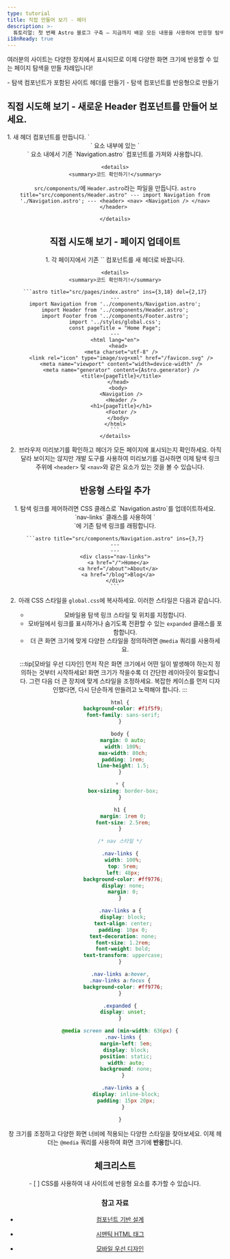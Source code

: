 ```yaml
---
type: tutorial
title: 직접 만들어 보기 - 헤더
description: >-
  튜토리얼: 첫 번째 Astro 블로그 구축 — 지금까지 배운 모든 내용을 사용하여 반응형 탐색 기능이 있는 헤더를 구축하세요.
i18nReady: true
---
```



여러분의 사이트는 다양한 장치에서 표시되므로 이제 다양한 화면 크기에 반응할 수 있는 페이지 탐색을 만들 차례입니다!

<PreCheck>
  - 탐색 컴포넌트가 포함된 사이트 헤더를 만들기
  - 탐색 컴포넌트를 반응형으로 만들기
</PreCheck>

<Box icon="puzzle-piece">

## 직접 시도해 보기 - 새로운 Header 컴포넌트를 만들어 보세요.

<Steps>
1. 새 헤더 컴포넌트를 만듭니다. `<header>` 요소 내부에 있는 `<nav>` 요소 내에서 기존 `Navigation.astro` 컴포넌트를 가져와 사용합니다.

    <details>
    <summary>코드 확인하기!</summary>

   `src/components/`에 `Header.astro`라는 파일을 만듭니다.
    ```astro title="src/components/Header.astro"
    ---
    import Navigation from './Navigation.astro';
    ---
    <header>
      <nav>
        <Navigation />
      </nav>
    </header>
    ```

    </details>
</Steps>

</Box>

<Box icon="puzzle-piece">

## 직접 시도해 보기 - 페이지 업데이트

<Steps>
1. 각 페이지에서 기존 `<Navigation/>` 컴포넌트를 새 헤더로 바꿉니다.

    <details>
    <summary>코드 확인하기!</summary>

    ```astro title="src/pages/index.astro" ins={3,18} del={2,17}
    ---
    import Navigation from '../components/Navigation.astro';
    import Header from '../components/Header.astro';
    import Footer from '../components/Footer.astro';
    import '../styles/global.css';
    const pageTitle = "Home Page";
    ---
    <html lang="en">
      <head>
        <meta charset="utf-8" />
        <link rel="icon" type="image/svg+xml" href="/favicon.svg" />
        <meta name="viewport" content="width=device-width" />
        <meta name="generator" content={Astro.generator} />
        <title>{pageTitle}</title>
      </head>
      <body>
        <Navigation />
        <Header />
        <h1>{pageTitle}</h1>
        <Footer />
      </body>
    </html>
    ```
    </details>

2. 브라우저 미리보기를 확인하고 헤더가 모든 페이지에 표시되는지 확인하세요. 아직 달라 보이지는 않지만 개발 도구를 사용하여 미리보기를 검사하면 이제 탐색 링크 주위에 `<header>` 및 `<nav>`와 같은 요소가 있는 것을 볼 수 있습니다.
</Steps>
</Box>

## 반응형 스타일 추가

<Steps>
1. 탐색 링크를 제어하려면 CSS 클래스로 `Navigation.astro`를 업데이트하세요. `nav-links` 클래스를 사용하여 `<div>`에 기존 탐색 링크를 래핑합니다.

    ```astro title="src/components/Navigation.astro" ins={3,7}
    ---
    ---
    <div class="nav-links">
      <a href="/">Home</a>
      <a href="/about">About</a>
      <a href="/blog">Blog</a>
    </div>
    ```

2. 아래 CSS 스타일을 `global.css`에 복사하세요. 이러한 스타일은 다음과 같습니다.

    - 모바일용 탐색 링크 스타일 및 위치를 지정합니다.
    - 모바일에서 링크를 표시하거나 숨기도록 전환할 수 있는 `expanded` 클래스를 포함합니다.
    - 더 큰 화면 크기에 맞게 다양한 스타일을 정의하려면 `@media` 쿼리를 사용하세요.

    :::tip[모바일 우선 디자인]
    먼저 작은 화면 크기에서 어떤 일이 발생해야 하는지 정의하는 것부터 시작하세요! 화면 크기가 작을수록 더 간단한 레이아웃이 필요합니다. 그런 다음 더 큰 장치에 맞게 스타일을 조정하세요. 복잡한 케이스를 먼저 디자인했다면, 다시 단순하게 만들려고 노력해야 합니다.
    :::

    ```css title="src/styles/global.css" ins={23-100}
    html {
      background-color: #f1f5f9;
      font-family: sans-serif;
    }

    body {
      margin: 0 auto;
      width: 100%;
      max-width: 80ch;
      padding: 1rem;
      line-height: 1.5;
    }

    * {
      box-sizing: border-box;
    }

    h1 {
      margin: 1rem 0;
      font-size: 2.5rem;
    }

    /* nav 스타일 */

    .nav-links {
      width: 100%;
      top: 5rem;
      left: 48px;
      background-color: #ff9776;
      display: none;
      margin: 0;
    }

    .nav-links a {
      display: block;
      text-align: center;
      padding: 10px 0;
      text-decoration: none;
      font-size: 1.2rem;
      font-weight: bold;
      text-transform: uppercase;
    }

    .nav-links a:hover,
    .nav-links a:focus {
      background-color: #ff9776;
    }

    .expanded {
      display: unset;
    }

    @media screen and (min-width: 636px) {
      .nav-links {
        margin-left: 5em;
        display: block;
        position: static;
        width: auto;
        background: none;
      }

      .nav-links a {
        display: inline-block;
        padding: 15px 20px;
      }

    }
    ```
</Steps>

창 크기를 조정하고 다양한 화면 너비에 적용되는 다양한 스타일을 찾아보세요. 이제 헤더는 `@media` 쿼리를 사용하여 화면 크기에 **반응**합니다.

<Box icon="check-list">

## 체크리스트

<Checklist>
- [ ] CSS를 사용하여 내 사이트에 반응형 요소를 추가할 수 있습니다.
</Checklist>
</Box>

### 참고 자료

- [컴포넌트 기반 설계](https://www.droptica.com/blog/component-based-design/) <Badge class="neutral-badge" text="외부 링크" />

- [시맨틱 HTML 태그](https://www.dofactory.com/html/semantics) <Badge class="neutral-badge" text="외부 링크" />

- [모바일 우선 디자인](https://www.mobileapps.com/blog/mobile-first-design) <Badge class="neutral-badge" text="외부 링크" />
